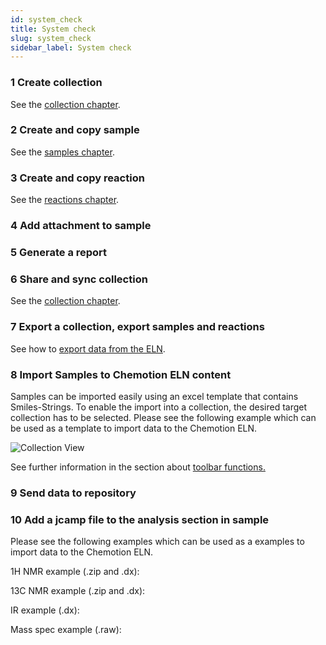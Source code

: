 ```yaml
---
id: system_check
title: System check
slug: system_check
sidebar_label: System check
---
```


### 1	Create collection
See the [collection chapter](collections#sorting-and-organizing).

### 2	Create and copy sample
See the [samples chapter](samples#generation).

### 3	Create and copy reaction
See the [reactions chapter](reactions#generation).

### 4	Add attachment to sample

### 5	Generate a report

### 6	Share and sync collection
See the [collection chapter](collections#shared-collections).

### 7	Export a collection, export samples and reactions
See how to [export data from the ELN](toolbar_functions#exporting-data-from-the-eln).

### 8  Import Samples to Chemotion ELN content

Samples can be imported easily using an excel template that contains Smiles-Strings. To enable the import into a collection, the desired target collection has to be selected. 
Please see the following example which can be used as a template to import data to the Chemotion ELN. 
<p><DownloadBtn files={['/chemotionsaurus/files/template_sample_import.xlsx']}  text={"Download XLSX Template here "}/></p>

![Collection View](/img/import_samples.gif)

See further information in the section about [toolbar functions.](toolbar_functions)

### 9	Send data to repository

### 10 Add a jcamp file to the analysis section in sample

Please see the following examples which can be used as a examples to import data to the Chemotion ELN. 

<p>1H NMR example (.zip and .dx):</p>
<p><DownloadBtn files={['/chemotionsaurus/files/SVS-957 F1_10.zip']} text={"Download zip file"}/>  
<DownloadBtn files={['/chemotionsaurus/files/SVS-957 F1_10.dx']} text={"Download dx file"}/></p>
<p>13C NMR example (.zip and .dx):</p> 
<p><DownloadBtn files={['/chemotionsaurus/files/SVS-969F1_12.zip']} text={"Download zip file"}/>  
<DownloadBtn files={['/chemotionsaurus/files/SVS-969F1_12.dx']} text={"Download dx file"}/></p>
<p>IR example (.dx): </p>
<p><DownloadBtn files={['/chemotionsaurus/files/SVS-969F1 (1).dx']} text={"Download dx file"}/></p>  
<p>Mass spec example (.raw):</p>
<p><DownloadBtn files={['/chemotionsaurus/files/svs-969f1 (1).RAW']} text={"Download RAW file"}/>  
<DownloadBtn files={['/chemotionsaurus/files/svs-969f1.edit.jdx']} text={"Download dx file"}/></p>
